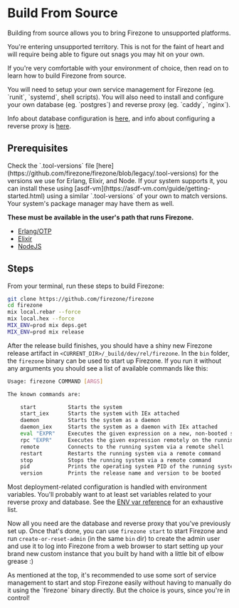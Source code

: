 
# Build From Source

Building from source allows you to bring Firezone to unsupported platforms.

<Alert color="warning">
You're entering unsupported territory. This is not for the faint of
heart and will require being able to figure out snags you may hit on your own.

If you're very comfortable with your environment of choice, then read on to
learn how to build Firezone from source.

</Alert>

<Alert color="info">
You will need to setup your own service management for Firezone (eg.
`runit`, `systemd`, shell scripts). You will also need to install and configure
your own database (eg. `postgres`) and reverse proxy (eg. `caddy`, `nginx`).

Info about database configuration is
[here](/docs/deploy/advanced/external-database/#configure-firezone-to-connect),
and info about configuring a reverse proxy is
[here](/docs/deploy/advanced/reverse-proxy/#proxy-requirements).

</Alert>

## Prerequisites

<Alert color="info">
  Check the `.tool-versions` file
  [here](https://github.com/firezone/firezone/blob/legacy/.tool-versions) for
  the versions we use for Erlang, Elixir, and Node. If your system supports it,
  you can install these using
  [asdf-vm](https://asdf-vm.com/guide/getting-started.html) using a similar
  `.tool-versions` of your own to match versions. Your system's package manager
  may have them as well.
</Alert>

**These must be available in the user's path that runs Firezone.**

- [Erlang/OTP](https://www.erlang.org)
- [Elixir](https://elixir-lang.org)
- [NodeJS](https://nodejs.org)

## Steps

From your terminal, run these steps to build Firezone:

```bash
git clone https://github.com/firezone/firezone
cd firezone
mix local.rebar --force
mix local.hex --force
MIX_ENV=prod mix deps.get
MIX_ENV=prod mix release
```

After the release build finishes, you should have a shiny new Firezone release
artifact in `<CURRENT_DIR>/_build/dev/rel/firezone`. In the `bin` folder, the
`firezone` binary can be used to start up Firezone. If you run it without any
arguments you should see a list of available commands like this:

```bash
Usage: firezone COMMAND [ARGS]

The known commands are:

    start          Starts the system
    start_iex      Starts the system with IEx attached
    daemon         Starts the system as a daemon
    daemon_iex     Starts the system as a daemon with IEx attached
    eval "EXPR"    Executes the given expression on a new, non-booted system
    rpc "EXPR"     Executes the given expression remotely on the running system
    remote         Connects to the running system via a remote shell
    restart        Restarts the running system via a remote command
    stop           Stops the running system via a remote command
    pid            Prints the operating system PID of the running system via a remote command
    version        Prints the release name and version to be booted
```

Most deployment-related configuration is handled with environment variables.
You'll probably want to at least set variables related to your reverse proxy and
database. See the [ENV var reference](/docs/reference/env-vars) for an
exhaustive list.

Now all you need are the database and reverse proxy that you've previously set
up. Once that's done, you can use `firezone start` to start Firezone and run
`create-or-reset-admin` (in the same `bin` dir) to create the admin user and use
it to log into Firezone from a web browser to start setting up your brand new
custom instance that you built by hand with a little bit of elbow grease :)

<Alert color="info">
  As mentioned at the top, it's recommended to use some sort of service
  management to start and stop Firezone easily without having to manually do it
  using the `firezone` binary directly. But the choice is yours, since you're in
  control!
</Alert>
